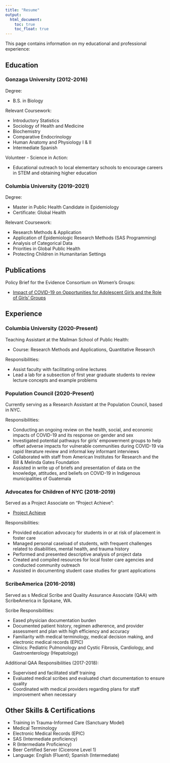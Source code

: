 ```yaml
---
title: "Resume"
output: 
  html_document:
    toc: true
    toc_float: true
---
```


This page contains information on my educational and professional experience:

## Education {.tabset}

### Gonzaga University (2012-2016)

Degree: 

* B.S. in Biology 

Relevant Coursework: 

* Introductory Statistics
* Sociology of Health and Medicine
* Biochemistry
* Comparative Endocrinology
* Human Anatomy and Physiology I & II
* Intermediate Spanish

Volunteer - Science in Action:

* Educational outreach to local elementary schools to encourage careers in STEM and obtaining higher education

### Columbia University (2019-2021)

Degree: 

* Master in Public Health Candidate in Epidemiology
* Certificate: Global Health

Relevant Coursework: 

* Research Methods & Application
* Application of Epidemiologic Research Methods (SAS Programming)
* Analysis of Categorical Data
* Priorities in Global Public Health
* Protecting Children in Humanitarian Settings

## Publications 

Policy Brief for the Evidence Consortium on Women's Groups:

* [Impact of COVID-19 on Opportunities for Adolescent Girls and the Role of Girls' Groups](https://www.popcouncil.org/uploads/pdfs/2020PGY_ECWG-AdolescentGirlsCOVID.pdf)

## Experience {.tabset}

### Columbia University (2020-Present)

Teaching Assistant at the Mailman School of Public Health:

* Course: Research Methods and Applications, Quantitative Research

Responsibilities: 

* Assist faculty with facilitating online lectures 
* Lead a lab for a subsection of first year graduate students to review lecture concepts and example problems

### Population Council (2020-Present)

Currently serving as a Research Assistant at the Population Council, based in NYC. 

Responsibilities:

* Conducting an ongoing review on the health, social, and economic impacts of COVID-19 and its response on gender and sex
* Investigated potential pathways for girls’ empowerment groups to help offset adverse impacts for vulnerable communities during COVID-19
via rapid literature review and informal key informant interviews 
* Collaborated with staff from American Institutes for Research and the Bill & Melinda Gates Foundation
* Assisted in write up of briefs and presentation of data on the knowledge, attitudes, and beliefs on COVID-19 in Indigenous municipalities of Guatemala

### Advocates for Children of NYC (2018-2019)

Served as a Project Associate on "Project Achieve":

* [Project Achieve](https://www.advocatesforchildren.org/who_we_serve/foster_care)

Responsibilities: 

* Provided education advocacy for students in or at risk of placement in foster care 
* Managed personal caseload of students, with frequent challenges related to disabilities, mental health, and trauma history
* Performed and presented descriptive analysis of project data
* Created and compiled resources for local foster care agencies and conducted community outreach
* Assisted in documenting student case studies for grant applications

### ScribeAmerica (2016-2018)

Served as s Medical Scribe and Quality Assurance Associate (QAA) with ScribeAmerica in Spokane, WA. 

Scribe Responsibilities: 

* Eased physician documentation burden
* Documented patient history, regimen adherence, and provider assessment and plan with high efficiency and accuracy
* Familiarity with medical terminology, medical decision making, and electronic medical records (EPIC)
* Clinics: Pediatric Pulmonology and Cystic Fibrosis, Cardiology, and Gastroenterology (Hepatology)

Additional QAA Responsibilities (2017-2018): 

* Supervised and facilitated staff training
* Evaluated medical scribes and evaluated chart documentation to ensure quality 
* Coordinated with medical providers regarding plans for staff improvement when necessary 

## Other Skills & Certifications
* Training in Trauma-Informed Care (Sanctuary Model)
* Medical Terminology
* Electronic Medical Records (EPIC)
* SAS (Intermediate proficiency)
* R (Intermediate Proficiency)
* Beer Certified Server (Cicerone Level 1)
* Language: English (Fluent); Spanish (Intermediate)


